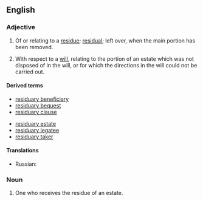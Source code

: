 ==English==

===Adjective===
{{en-adj|-}}

# Of or relating to a [[residue]]; [[residual]]; left over, when the main portion has been removed.
# {{lb|en|legal}} With respect to a [[will]], relating to the portion of an estate which was not disposed of in the will, or for which the directions in the will could not be carried out.

====Derived terms====
{{top2}}
* [[residuary beneficiary]]
* [[residuary bequest]]
* [[residuary clause]]
{{mid2}}
* [[residuary estate]]
* [[residuary legatee]]
* [[residuary taker]]
{{bottom}}

====Translations====
{{checktrans-top}}
* Russian: {{t+|ru|оста́точный}}
{{trans-mid}}
{{trans-bottom}}

===Noun===
{{en-noun|residuaries}}

# One who receives the residue of an estate.
